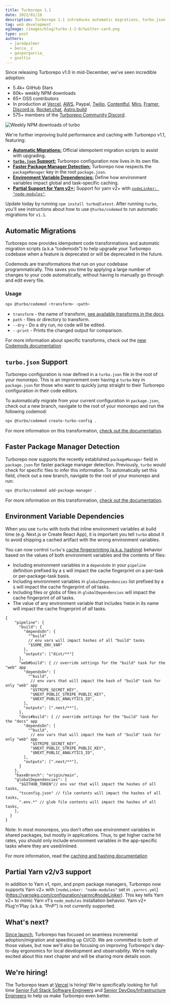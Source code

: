 ```yaml
---
title: Turborepo 1.1
date: 2022/01/28
description: Turborepo 1.1 introduces automatic migrations, turbo.json configuration, environment variable dependencies, partial Yarn v2 support, and more!
tag: web development
ogImage: /images/blog/turbo-1-1-0/twitter-card.png
type: post
authors: 
  - jaredpalmer
  - becca__z
  - gaspargarcia_
  - gsoltis
---
```


Since releasing Turborepo v1.0 in mid-December, we've seen incredible adoption:

- 5.4k+ GitHub Stars
- 60k+ weekly NPM downloads
- 65+ OSS contributors
- In production at [Vercel](https://github.com/vercel/next.js), [AWS](https://github.com/aws-amplify/amplify-ui), Paypal, [Twilio](https://github.com/twilio-labs/function-templates), [Contentful](https://github.com/contentful/forma-36), [Miro](https://github.com/miroapp/app-examples), [Framer](https://github.com/framer/motion), [Discord.js](https://github.com/discordjs/discord.js), [Rocket.chat](https://github.com/RocketChat/Rocket.Chat.Fuselage), [Astro.build](https://github.com/withastro/astro)
- 575+ members of the [Turborepo Community Discord](https://turborepo.org/discord).

![Weekly NPM downloads of `turbo`](/images/blog/turbo-1-1-0/turborepo-npm-downloads.png)

We're further improving build performance and caching with Turborepo v1.1, featuring:

- [**Automatic Migrations:**](#automatic-migrations) Official idempotent migration scripts to assist with upgrading.
- [**`turbo.json` Support:**](#turbojson-support) Turborepo configuration now lives in its own file.
- [**Faster Package Manager Detection:**](#faster-package-manager-detection) Turborepo now respects the `packageManager` key in the root `package.json`.
- [**Environment Variable Dependencies:**](#environment-variable-dependencies) Define how environment variables impact global and task-specific caching.
- [**Partial Support for Yarn v2+:**](#partial-yarn-v2v3-support) Support for yarn v2+ with [`nodeLinker: "node-modules"`](https://yarnpkg.com/configuration/yarnrc#nodeLinker).

Update today by running `npm install turbo@latest`. After running `turbo`, you'll see instructions about how to use `@turbo/codemod` to run automatic migrations for `v1.1`.

## Automatic Migrations

Turborepo now provides idempotent code transformations and automatic migration scripts (a.k.a “codemods”) to help upgrade your Turborepo codebase when a feature is deprecated or will be deprecated in the future.

Codemods are transformations that run on your codebase programmatically. This saves you time by applying a large number of changes to your code automatically, without having to manually go through and edit every file.

### Usage

```bash
npx @turbo/codemod <transform> <path>
```

- `transform` - the name of transform, [see available transforms in the docs](https://turborepo.org/docs/reference/codemods#turborepo-1x).
- `path` - files or directory to transform.
- `--dry` - Do a dry run, no code will be edited.
- `--print` - Prints the changed output for comparison.

For more information about specific transforms, check out the [new Codemods documentation](https://turborepo.org/docs/reference/codemods#turborepo-1x)

## `turbo.json` Support

Turborepo configuration is now defined in a `turbo.json` file in the root of your monorepo. This is an improvement over having a `turbo` key in `package.json` for those who want to quickly jump straight to their Turborepo configuration in their code editors.

To automatically migrate from your current configuration in `package.json`, check out a new branch, navigate to the root of your monorepo and run the following codemod:

```bash
npx @turbo/codemod create-turbo-config .
```

For more information on this transformation, [check out the documentation](https://turborepo.org/docs/reference/codemods#create-turbo-config).

## Faster Package Manager Detection

Turborepo now supports the recently established `packageManager` field in `package.json` for faster package manager detection. Previously, `turbo` would check for specific files to infer this information. To automatically set this field, check out a new branch, navigate to the root of your monorepo and run:

```bash
npx @turbo/codemod add-package-manager .
```

For more information on this transformation, [check out the documentation](https://turborepo.org/docs/reference/codemods#add-package-manager).

## Environment Variable Dependencies

When you use `turbo` with tools that inline environment variables at build time (e.g. Next.js or Create React App), it is important you tell `turbo` about it to avoid shipping a cached artifact with the wrong environment variables.

You can now control `turbo`'s [cache fingerprinting (a.k.a. hashing)](https://turborepo.org/docs/features/caching#hashing) behavior based on the values of both environment variables and the contents of files:

- Including environment variables in a `dependsOn` in your `pipeline` definition prefixed by a `$` will impact the cache fingerprint on a per-task or per-package-task basis.
- Including environment variables in `globalDependencies` list prefixed by a `$` will impact the cache fingerprint of _all_ tasks.
- Including files or globs of files in `globalDependencies` will impact the cache fingerprint of _all_ tasks.
- The value of any environment variable that includes `THASH` in its name will impact the cache fingerprint of _all_ tasks.

```jsonc
{
    "pipeline": {
      "build": {
        "dependsOn": {
          "^build"
          // env vars will impact hashes of all "build" tasks
          "$SOME_ENV_VAR"
        },
        "outputs": ["dist/**"]
      },
      "web#build": { // override settings for the "build" task for the "web" app
        "dependsOn": [
          "^build",
           // env vars that will impact the hash of "build" task for only "web" app
           "$STRIPE_SECRET_KEY",
           "$NEXT_PUBLIC_STRIPE_PUBLIC_KEY",
           "$NEXT_PUBLIC_ANALYTICS_ID",
        ],
        "outputs": [".next/**"],
      },
      "docs#build": { // override settings for the "build" task for the "docs" app
        "dependsOn": [
          "^build",
           // env vars that will impact the hash of "build" task for only "web" app
           "$STRIPE_SECRET_KEY",
           "$NEXT_PUBLIC_STRIPE_PUBLIC_KEY",
           "$NEXT_PUBLIC_ANALYTICS_ID",
        ],
        "outputs": [".next/**"],
      }
    },
    "baseBranch": "origin/main",
    "globalDependencies": [
      "$GITHUB_TOKEN"// env var that will impact the hashes of all tasks,
      "tsconfig.json" // file contents will impact the hashes of all tasks,
      ".env.*" // glob file contents will impact the hashes of all tasks,
    ],
  }
}
```

Note: In most monorepos, you don't often use environment variables in shared packages, but mostly in applications. Thus, to get higher cache hit rates, you should only include environment variables in the app-specific tasks where they are used/inlined.

For more information, read the [caching and hashing documentation](https://turborepo.org/docs/features/caching)

## Partial Yarn v2/v3 support

In addition to Yarn v1, npm, and pnpm package managers, Turborepo now supports Yarn v2+ with `[nodeLinker: "node-modules"` set in `.yarnrc.yml`](https://yarnpkg.com/configuration/yarnrc#nodeLinker). This key tells Yarn v2+ to mimic Yarn v1's `node_modules` installation behavior. Yarn v2+ Plug'n'Play (a.k.a. “PnP”) is not currently supported.

## What's next?

[Since launch](https://turborepo.org/blog/joining-vercel), Turborepo has focused on seamless incremental adoption/migration and speeding up CI/CD. We are committed to both of those values, but now we'll also be focusing on improving Turborepo's day-to-day ergonomics for local development and observability. We're really excited about this next chapter and will be sharing more details soon.

## We're hiring!

The Turborepo team at [Vercel](https://vercel.com) is hiring! We're specifically looking for full time [Senior Full Stack Software Engineers](https://vercel.com/careers/senior-full-stack-engineer-amer) and [Senior DevOps/Infrastructure Engineers](https://vercel.com/careers/senior-infrastructure-engineer-amer) to help us make Turborepo even better.
